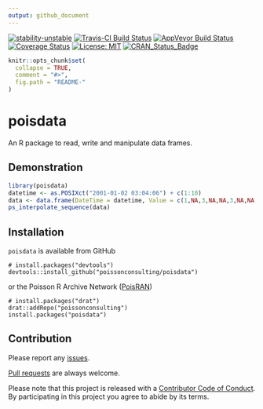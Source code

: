 ```yaml
---
output: github_document
---
```


<!-- README.md is generated from README.Rmd. Please edit that file -->

[![stability-unstable](https://img.shields.io/badge/stability-unstable-yellow.svg)](https://github.com/joethorley/stability-badges#unstable)
[![Travis-CI Build Status](https://travis-ci.org/poissonconsulting/poisdata.svg?branch=master)](https://travis-ci.org/poissonconsulting/poisdata)
[![AppVeyor Build Status](https://ci.appveyor.com/api/projects/status/github/poissonconsulting/poisdata?branch=master&svg=true)](https://ci.appveyor.com/project/poissonconsulting/poisdata)
[![Coverage Status](https://img.shields.io/codecov/c/github/poissonconsulting/poisdata/master.svg)](https://codecov.io/github/poissonconsulting/poisdata?branch=master)
[![License: MIT](https://img.shields.io/badge/License-MIT-blue.svg)](https://opensource.org/licenses/MIT)
[![CRAN_Status_Badge](http://www.r-pkg.org/badges/version/poisdata)](https://cran.r-project.org/package=poisdata)

```r
knitr::opts_chunk$set(
  collapse = TRUE,
  comment = "#>",
  fig.path = "README-"
)
```

# poisdata

An R package to read, write and manipulate data frames.

## Demonstration

```r
library(poisdata)
datetime <- as.POSIXct("2001-01-02 03:04:06") + c(1:10)
data <- data.frame(DateTime = datetime, Value = c(1,NA,3,NA,NA,3,NA,NA,NA,7))
ps_interpolate_sequence(data)
```

## Installation

`poisdata` is available from GitHub
```
# install.packages("devtools")
devtools::install_github("poissonconsulting/poisdata")
```

or the Poisson R Archive Network ([PoisRAN](https://github.com/poissonconsulting/drat))
```
# install.packages("drat")
drat::addRepo("poissonconsulting")
install.packages("poisdata")
```
## Contribution

Please report any [issues](https://github.com/poissonconsulting/poisdata/issues).

[Pull requests](https://github.com/poissonconsulting/poisdata/pulls) are always welcome.

Please note that this project is released with a [Contributor Code of Conduct](https://github.com/poissonconsulting/poisdata/blob/master/CONDUCT.md). 
By participating in this project you agree to abide by its terms.
